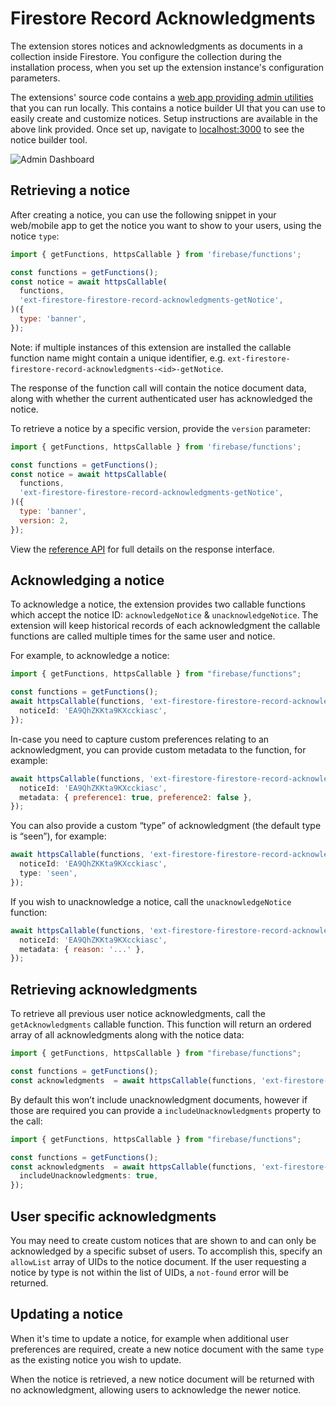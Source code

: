 # Firestore Record Acknowledgments

The extension stores notices and acknowledgments as documents in a collection inside Firestore. You configure the collection during the installation process, when you set up the extension instance's configuration parameters.

The extensions' source code contains a [web app providing admin utilities](https://github.com/invertase/firebase-extensions/tree/main/extensions/firestore-firestore-record-acknowledgments/admin-dashboard) that you can run locally. This contains a notice builder UI that you can use to easily create and customize notices. Setup instructions are available in the above link provided. Once set up, navigate to [localhost:3000](http://localhost:3000) to see the notice builder tool.

![Admin Dashboard](/firestore-record-acknowledgments/assets/admin-dashboard-example.png)

## Retrieving a notice

After creating a notice, you can use the following snippet in your web/mobile app to get the notice you want to show to your users, using the notice `type`:

```js
import { getFunctions, httpsCallable } from 'firebase/functions';

const functions = getFunctions();
const notice = await httpsCallable(
  functions,
  'ext-firestore-firestore-record-acknowledgments-getNotice',
)({
  type: 'banner',
});
```

Note: if multiple instances of this extension are installed the callable function name might contain a unique identifier, e.g. `ext-firestore-firestore-record-acknowledgments-<id>-getNotice`.

The response of the function call will contain the notice document data, along with whether the current authenticated user has acknowledged the notice.

To retrieve a notice by a specific version, provide the `version` parameter:

```js
import { getFunctions, httpsCallable } from 'firebase/functions';

const functions = getFunctions();
const notice = await httpsCallable(
  functions,
  'ext-firestore-firestore-record-acknowledgments-getNotice',
)({
  type: 'banner',
  version: 2,
});
```

View the [reference API](/firestore-record-acknowldegements/reference) for full details on the response interface.

## Acknowledging a notice

To acknowledge a notice, the extension provides two callable functions which accept the notice ID: `acknowledgeNotice` & `unacknowledgeNotice`. The extension will keep historical records of each acknowledgment the callable functions are called multiple times for the same user and notice.

For example, to acknowledge a notice:

```js
import { getFunctions, httpsCallable } from "firebase/functions";

const functions = getFunctions();
await httpsCallable(functions, 'ext-firestore-firestore-record-acknowledgments-acknowledgeNotice)({
  noticeId: 'EA9QhZKKta9KXcckiasc',
});
```

In-case you need to capture custom preferences relating to an acknowledgment, you can provide custom metadata to the function, for example:

```js
await httpsCallable(functions, 'ext-firestore-firestore-record-acknowledgments-acknowledgeNotice)({
  noticeId: 'EA9QhZKKta9KXcckiasc',
  metadata: { preference1: true, preference2: false },
});
```

You can also provide a custom “type” of acknowledgment (the default type is “seen”), for example:

```js
await httpsCallable(functions, 'ext-firestore-firestore-record-acknowledgments-acknowledgeNotice)({
  noticeId: 'EA9QhZKKta9KXcckiasc',
  type: 'seen',
});
```

If you wish to unacknowledge a notice, call the `unacknowledgeNotice` function:

```js
await httpsCallable(functions, 'ext-firestore-firestore-record-acknowledgments-unacknowledgeNotice)({
  noticeId: 'EA9QhZKKta9KXcckiasc',
  metadata: { reason: '...' },
});
```

## Retrieving acknowledgments

To retrieve all previous user notice acknowledgments, call the `getAcknowledgments` callable function. This function will return an ordered array of all acknowledgments along with the notice data:

```js
import { getFunctions, httpsCallable } from "firebase/functions";

const functions = getFunctions();
const acknowledgments  = await httpsCallable(functions, 'ext-firestore-firestore-record-acknowledgments-getAcknowledgments)();
```

By default this won’t include unacknowledgment documents, however if those are required you can provide a `includeUnacknowledgments` property to the call:

```js
import { getFunctions, httpsCallable } from "firebase/functions";

const functions = getFunctions();
const acknowledgments  = await httpsCallable(functions, 'ext-firestore-firestore-record-acknowledgments-getAcknowledgments)({
  includeUnacknowledgments: true,
});
```

## User specific acknowledgments

You may need to create custom notices that are shown to and can only be acknowledged by a specific subset of users. To accomplish this, specify an `allowList` array of UIDs to the notice document. If the user requesting a notice by type is not within the list of UIDs, a `not-found` error will be returned.

## Updating a notice

When it's time to update a notice, for example when additional user preferences are required, create a new notice document with the same `type` as the existing notice you wish to update.

When the notice is retrieved, a new notice document will be returned with no acknowledgment, allowing users to acknowledge the newer notice.
